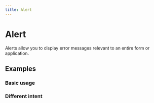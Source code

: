 ```yaml
---
title: Alert
---
```



# Alert

Alerts allow you to display error messages relevant to an entire form or application.

## Examples

### Basic usage

<Alert intent='error' message='Something went wrong.' />

### Different intent


<Alert intent='success' message='This went great!' />
<br />
<Alert intent='warning' message='I would like to warn you.' />
<br />
<Alert intent='error' message='Something went wrong.' />

